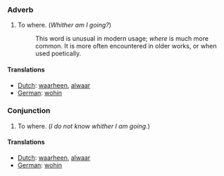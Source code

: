===Adverb===

# To where.  (''Whither am I going?'')
#:This word is unusual in modern usage; ''where'' is much more common.  It is more often encountered in older works, or when used poetically.

====Translations====
*[[Dutch]]: [[waarheen]], [[alwaar]]
*[[German]]: [[wohin]]

===Conjunction===

# To where.  (''I do not know whither I am going.'')

====Translations====
*[[Dutch]]: [[waarheen]], [[alwaar]]
*[[German]]: [[wohin]]